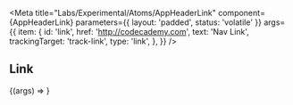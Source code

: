 
<Meta
  title="Labs/Experimental/Atoms/AppHeaderLink"
  component={AppHeaderLink}
  parameters={{ layout: 'padded', status: 'volatile' }}
  args={{
    item: {
      id: 'link',
      href: 'http://codecademy.com',
      text: 'Nav Link',
      trackingTarget: 'track-link',
      type: 'link',
    },
  }}
/>

<Props of={AppHeaderLink} />

## Link

<Canvas>
  <Story name="AppHeaderLink">{(args) => <AppHeaderLink {...args} />}</Story>
</Canvas>
